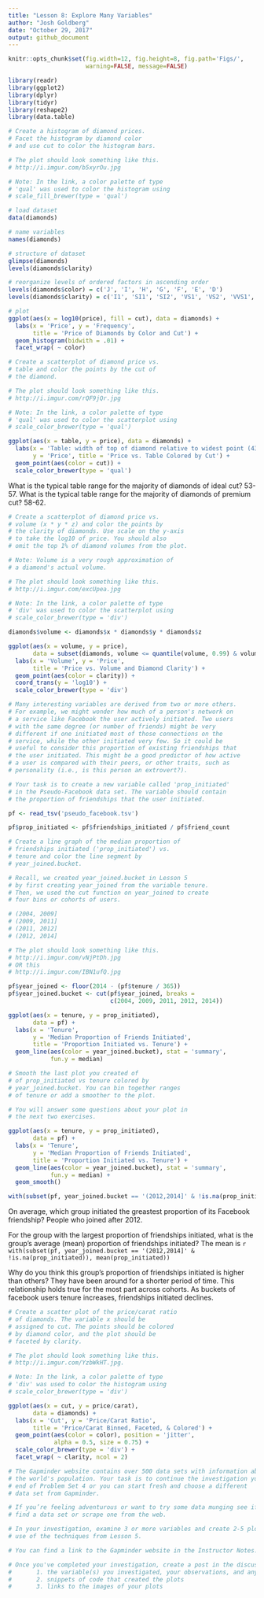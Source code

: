 ```yaml
---
title: "Lesson 8: Explore Many Variables"
author: "Josh Goldberg"
date: "October 29, 2017"
output: github_document
---
```


```r
knitr::opts_chunk$set(fig.width=12, fig.height=8, fig.path='Figs/',
                      warning=FALSE, message=FALSE)
```

```r
library(readr)
library(ggplot2)
library(dplyr)
library(tidyr)
library(reshape2)
library(data.table)

```

```r
# Create a histogram of diamond prices.
# Facet the histogram by diamond color
# and use cut to color the histogram bars.

# The plot should look something like this.
# http://i.imgur.com/b5xyrOu.jpg

# Note: In the link, a color palette of type
# 'qual' was used to color the histogram using
# scale_fill_brewer(type = 'qual')

# load dataset
data(diamonds)

# name variables
names(diamonds)

# structure of dataset
glimpse(diamonds)
levels(diamonds$clarity)

# reorganize levels of ordered factors in ascending order
levels(diamonds$color) = c('J', 'I', 'H', 'G', 'F', 'E', 'D')
levels(diamonds$clarity) = c('I1', 'SI1', 'SI2', 'VS1', 'VS2', 'VVS1', 'VVS2', 'IF')

# plot
ggplot(aes(x = log10(price), fill = cut), data = diamonds) +
  labs(x = 'Price', y = 'Frequency',
       title = 'Price of Diamonds by Color and Cut') +
  geom_histogram(bidwith = .01) +
  facet_wrap( ~ color)

```


```r
# Create a scatterplot of diamond price vs.
# table and color the points by the cut of
# the diamond.

# The plot should look something like this.
# http://i.imgur.com/rQF9jQr.jpg

# Note: In the link, a color palette of type
# 'qual' was used to color the scatterplot using
# scale_color_brewer(type = 'qual')

ggplot(aes(x = table, y = price), data = diamonds) +
  labs(x = 'Table: width of top of diamond relative to widest point (43–95)',
       y = 'Price', title = 'Price vs. Table Colored by Cut') +
  geom_point(aes(color = cut)) +
  scale_color_brewer(type = 'qual')

```

What is the typical table range for the majority of diamonds of ideal cut? 53-57.
What is the typical table range for the majority of diamonds of premium cut? 58-62.

```r
# Create a scatterplot of diamond price vs.
# volume (x * y * z) and color the points by
# the clarity of diamonds. Use scale on the y-axis
# to take the log10 of price. You should also
# omit the top 1% of diamond volumes from the plot.

# Note: Volume is a very rough approximation of
# a diamond's actual volume.

# The plot should look something like this.
# http://i.imgur.com/excUpea.jpg

# Note: In the link, a color palette of type
# 'div' was used to color the scatterplot using
# scale_color_brewer(type = 'div')

diamonds$volume <- diamonds$x * diamonds$y * diamonds$z

ggplot(aes(x = volume, y = price), 
       data = subset(diamonds, volume <= quantile(volume, 0.99) & volume > 0)) +
  labs(x = 'Volume', y = 'Price',
       title = 'Price vs. Volume and Diamond Clarity') +
  geom_point(aes(color = clarity)) +
  coord_trans(y = 'log10') +
  scale_color_brewer(type = 'div')

```

```r
# Many interesting variables are derived from two or more others.
# For example, we might wonder how much of a person's network on
# a service like Facebook the user actively initiated. Two users
# with the same degree (or number of friends) might be very
# different if one initiated most of those connections on the
# service, while the other initiated very few. So it could be
# useful to consider this proportion of existing friendships that
# the user initiated. This might be a good predictor of how active
# a user is compared with their peers, or other traits, such as
# personality (i.e., is this person an extrovert?).

# Your task is to create a new variable called 'prop_initiated'
# in the Pseudo-Facebook data set. The variable should contain
# the proportion of friendships that the user initiated.

pf <- read_tsv('pseudo_facebook.tsv')

pf$prop_initiated <- pf$friendships_initiated / pf$friend_count

```

```r
# Create a line graph of the median proportion of
# friendships initiated ('prop_initiated') vs.
# tenure and color the line segment by
# year_joined.bucket.

# Recall, we created year_joined.bucket in Lesson 5
# by first creating year_joined from the variable tenure.
# Then, we used the cut function on year_joined to create
# four bins or cohorts of users.

# (2004, 2009]
# (2009, 2011]
# (2011, 2012]
# (2012, 2014]

# The plot should look something like this.
# http://i.imgur.com/vNjPtDh.jpg
# OR this
# http://i.imgur.com/IBN1ufQ.jpg

pf$year_joined <- floor(2014 - (pf$tenure / 365))
pf$year_joined.bucket <- cut(pf$year_joined, breaks =
                             c(2004, 2009, 2011, 2012, 2014))

ggplot(aes(x = tenure, y = prop_initiated),
       data = pf) +
  labs(x = 'Tenure', 
       y = 'Median Proportion of Friends Initiated',
       title = 'Proportion Initiated vs. Tenure') +
  geom_line(aes(color = year_joined.bucket), stat = 'summary', 
            fun.y = median)

```

```r
# Smooth the last plot you created of
# of prop_initiated vs tenure colored by
# year_joined.bucket. You can bin together ranges
# of tenure or add a smoother to the plot.

# You will answer some questions about your plot in
# the next two exercises.

ggplot(aes(x = tenure, y = prop_initiated),
       data = pf) +
  labs(x = 'Tenure', 
       y = 'Median Proportion of Friends Initiated',
       title = 'Proportion Initiated vs. Tenure') +
  geom_line(aes(color = year_joined.bucket), stat = 'summary', 
            fun.y = median) +
  geom_smooth()

with(subset(pf, year_joined.bucket == '(2012,2014]' & !is.na(prop_initiated)), mean(prop_initiated))

```

On average, which group initiated the greastest proportion of its Facebook friendship? People who joined after 2012.

For the group with the largest proportion of friendships initiated, what is the group's average (mean) proportion of friendships initiated? The mean is `r with(subset(pf, year_joined.bucket == '(2012,2014]' & !is.na(prop_initiated)), mean(prop_initiated))`

Why do you think this group's proportion of friendships initiated is higher than others? They have been around for a shorter period of time. This relationship holds true for the most part across cohorts. As buckets of facebook users tenure increases, friendships initiated declines.

```r
# Create a scatter plot of the price/carat ratio
# of diamonds. The variable x should be
# assigned to cut. The points should be colored
# by diamond color, and the plot should be
# faceted by clarity.

# The plot should look something like this.
# http://i.imgur.com/YzbWkHT.jpg.

# Note: In the link, a color palette of type
# 'div' was used to color the histogram using
# scale_color_brewer(type = 'div')

ggplot(aes(x = cut, y = price/carat),
       data = diamonds) +
  labs(x = 'Cut', y = 'Price/Carat Ratio',
       title = 'Price/Carat Binned, Faceted, & Colored') +
  geom_point(aes(color = color), position = 'jitter',
             alpha = 0.5, size = 0.75) +
  scale_color_brewer(type = 'div') +
  facet_wrap( ~ clarity, ncol = 2)

```

```r
# The Gapminder website contains over 500 data sets with information about
# the world's population. Your task is to continue the investigation you did at the
# end of Problem Set 4 or you can start fresh and choose a different
# data set from Gapminder.

# If you’re feeling adventurous or want to try some data munging see if you can
# find a data set or scrape one from the web.

# In your investigation, examine 3 or more variables and create 2-5 plots that make
# use of the techniques from Lesson 5.

# You can find a link to the Gapminder website in the Instructor Notes.

# Once you've completed your investigation, create a post in the discussions that includes:
#       1. the variable(s) you investigated, your observations, and any summary statistics
#       2. snippets of code that created the plots
#       3. links to the images of your plots

```












